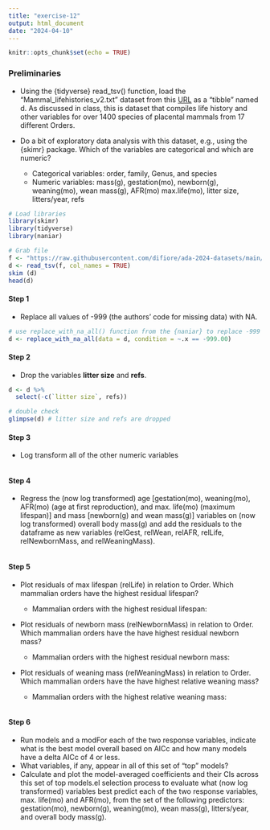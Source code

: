 ```yaml
---
title: "exercise-12"
output: html_document
date: "2024-04-10"
---
```


```r
knitr::opts_chunk$set(echo = TRUE)
```

### Preliminaries
- Using the {tidyverse} read_tsv() function, load the “Mammal_lifehistories_v2.txt” dataset from this [URL](https://raw.githubusercontent.com/difiore/ada-2024-datasets/main/Mammal_lifehistories_v2.txt) as a “tibble” named d. As discussed in class, this is dataset that compiles life history and other variables for over 1400 species of placental mammals from 17 different Orders.
- Do a bit of exploratory data analysis with this dataset, e.g., using the {skimr} package. Which of the variables are categorical and which are numeric?

    - Categorical variables: order, family, Genus, and species
    - Numeric variables: mass(g), gestation(mo), newborn(g), weaning(mo), wean mass(g), AFR(mo) max.life(mo), litter size, litters/year, refs

```r
# Load libraries 
library(skimr)
library(tidyverse)
library(naniar)

# Grab file
f <- "https://raw.githubusercontent.com/difiore/ada-2024-datasets/main/Mammal_lifehistories_v2.txt"
d <- read_tsv(f, col_names = TRUE)
skim (d)
head(d)

```
#### Step 1 
- Replace all values of -999 (the authors’ code for missing data) with NA.

```r
# use replace_with_na_all() function from the {naniar} to replace -999 with NA.
d <- replace_with_na_all(data = d, condition = ~.x == -999.00)

```

#### Step 2 
- Drop the variables **litter size** and **refs**.

```r
d <- d %>%
  select(-c(`litter size`, refs))

# double check 
glimpse(d) # litter size and refs are dropped 
```

#### Step 3
- Log transform all of the other numeric variables

```r


```


#### Step 4 
- Regress the (now log transformed) age [gestation(mo), weaning(mo), AFR(mo) (age at first reproduction), and max. life(mo) (maximum lifespan)] and mass [newborn(g) and wean mass(g)] variables on (now log transformed) overall body mass(g) and add the residuals to the dataframe as new variables (relGest, relWean, relAFR, relLife, relNewbornMass, and relWeaningMass).
```r



```

#### Step 5
- Plot residuals of max lifespan (relLife) in relation to Order. Which mammalian orders have the highest residual lifespan?

    - Mammalian orders with the highest residual lifespan: 
    
- Plot residuals of newborn mass (relNewbornMass) in relation to Order. Which mammalian orders have the have highest residual newborn mass?

    - Mammalian orders with the highest residual newborn mass: 
    
- Plot residuals of weaning mass (relWeaningMass) in relation to Order. Which mammalian orders have the have highest relative weaning mass?

    - Mammalian orders with the highest relative weaning mass:
    
```r


```

#### Step 6
- Run models and a modFor each of the two response variables, indicate what is the best model overall based on AICc and how many models have a delta AICc of 4 or less.
- What variables, if any, appear in all of this set of “top” models?
- Calculate and plot the model-averaged coefficients and their CIs across this set of top models.el selection process to evaluate what (now log transformed) variables best predict each of the two response variables, max. life(mo) and AFR(mo), from the set of the following predictors: gestation(mo), newborn(g), weaning(mo), wean mass(g), litters/year, and overall body mass(g).

```r


```


